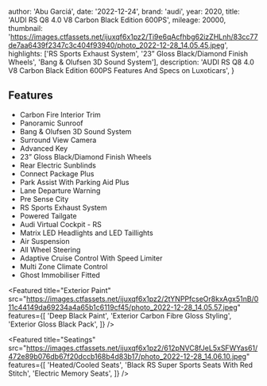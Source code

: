 
  author: 'Abu Garciá',
  date: '2022-12-24',
  brand: 'audi',
  year: 2020,
  title: 'AUDI RS Q8 4.0 V8 Carbon Black Edition 600PS',
  mileage: 20000,
  thumbnail: 'https://images.ctfassets.net/ijuxqf6x1pz2/Ti9e6qAcfhbg62izZHLnh/83cc77de7aa6439f2347c3c404f93940/photo_2022-12-28_14.05.45.jpeg',
  highlights: ['RS Sports Exhaust System', '23” Gloss Black/Diamond Finish Wheels', 'Bang & Olufsen 3D Sound System'],
  description:
    'AUDI RS Q8 4.0 V8 Carbon Black Edition 600PS Features And Specs on Luxoticars',
}


## Features
- Carbon Fire Interior Trim  
- Panoramic Sunroof 
- Bang & Olufsen 3D Sound System
- Surround View Camera
- Advanced Key
- 23” Gloss Black/Diamond Finish Wheels
- Rear Electric Sunblinds 
- Connect Package Plus 
- Park Assist With Parking Aid Plus 
- Lane Departure Warning 
- Pre Sense City
- RS Sports Exhaust System 
- Powered Tailgate
- Audi Virtual Cockpit - RS
- Matrix LED Headlights and LED Taillights 
- Air Suspension 
- All Wheel Steering 
- Adaptive Cruise Control With Speed Limiter 
- Multi Zone Climate Control
- Ghost Immobiliser Fitted

<Featured
  title="Exterior Paint"
  src="https://images.ctfassets.net/ijuxqf6x1pz2/2tYNPPfcseOr8kxAgx51nB/011c44149da69234a4a65b1c6119cf45/photo_2022-12-28_14.05.57.jpeg"
  features={[
    'Deep Black Paint',
    'Exterior Carbon Fibre Gloss Styling',
    'Exterior Gloss Black Pack',
  ]}
/>

<Featured
  title="Seatings"
  src="https://images.ctfassets.net/ijuxqf6x1pz2/612pNVC8fJeL5xSFWYas61/472e89b076db67f20dccb168b4d83b17/photo_2022-12-28_14.06.10.jpeg"
  features={[
    'Heated/Cooled Seats',
    'Black RS Super Sports Seats With Red Stitch',
    'Electric Memory Seats',
  ]}
/>
